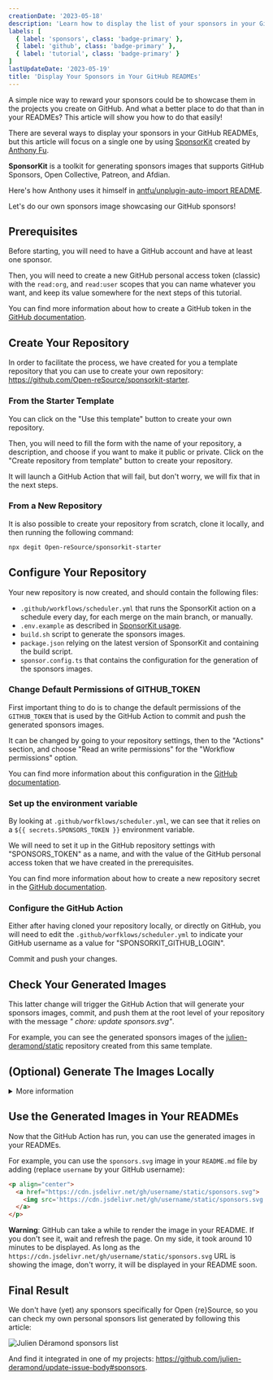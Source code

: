 ```yaml
---
creationDate: '2023-05-18'
description: 'Learn how to display the list of your sponsors in your GitHub READMEs thanks to SponsorKit and GitHub Actions.'
labels: [
  { label: 'sponsors', class: 'badge-primary' },
  { label: 'github', class: 'badge-primary' },
  { label: 'tutorial', class: 'badge-primary' }
]
lastUpdateDate: '2023-05-19'
title: 'Display Your Sponsors in Your GitHub READMEs'
---
```



<p class="lead">A simple nice way to reward your sponsors could be to showcase them in the projects you create on GitHub. And what a better place to do that than in your READMEs? This article will show you how to do that easily!</p>

There are several ways to display your sponsors in your GitHub READMEs, but this article will focus on a single one by using [SponsorKit](https://github.com/antfu/sponsorkit) created by [Anthony Fu](https://github.com/antfu).

<ProjectThumbnail env="antfu" repo="sponsorkit" img="11247099" description="💖 Toolkit for generating sponsors images 😄" />

**SponsorKit** is a toolkit for generating sponsors images that supports GitHub Sponsors, Open Collective, Patreon, and Afdian.

Here's how Anthony uses it himself in [antfu/unplugin-auto-import README](https://github.com/antfu/unplugin-auto-import#sponsors).

Let's do our own sponsors image showcasing our GitHub sponsors!

## Prerequisites

Before starting, you will need to have a GitHub account and have at least one sponsor.

Then, you will need to create a new GitHub personal access token (classic) with the `read:org`, and `read:user` scopes that you can name whatever you want, and keep its value somewhere for the next steps of this tutorial.

You can find more information about how to create a GitHub token in the [GitHub documentation](https://docs.github.com/en/github/authenticating-to-github/keeping-your-account-and-data-secure/creating-a-personal-access-token).

## Create Your Repository

In order to facilitate the process, we have created for you a template repository that you can use to create your own repository: https://github.com/Open-reSource/sponsorkit-starter.

<ProjectThumbnail env="Open-reSource" repo="sponsorkit-starter" img="129324099" description="Starter template for SponsorKit" />

### From the Starter Template

You can click on the "Use this template" button to create your own repository.

Then, you will need to fill the form with the name of your repository, a description, and choose if you want to make it public or private. Click on the "Create repository from template" button to create your repository.

It will launch a GitHub Action that will fail, but don't worry, we will fix that in the next steps.

### From a New Repository

It is also possible to create your repository from scratch, clone it locally, and then running the following command:

```sh
npx degit Open-reSource/sponsorkit-starter
```

## Configure Your Repository

Your new repository is now created, and should contain the following files:

* `.github/workflows/scheduler.yml` that runs the SponsorKit action on a schedule every day, for each merge on the main branch, or manually.
* `.env.example` as described in [SponsorKit usage](https://github.com/antfu/sponsorkit/#usage).
* `build.sh` script to generate the sponsors images.
* `package.json` relying on the latest version of SponsorKit and containing the build script.
* `sponsor.config.ts` that contains the configuration for the generation of the sponsors images.

### Change Default Permissions of GITHUB_TOKEN

First important thing to do is to change the default permissions of the `GITHUB_TOKEN` that is used by the GitHub Action to commit and push the generated sponsors images.

It can be changed by going to your repository settings, then to the "Actions" section, and choose "Read an write permissions" for the "Workflow permissions" option.

You can find more information about this configuration in the [GitHub documentation](https://docs.github.com/en/repositories/managing-your-repositorys-settings-and-features/enabling-features-for-your-repository/managing-github-actions-settings-for-a-repository#configuring-the-default-github_token-permissions).

### Set up the environment variable

By looking at `.github/worfklows/scheduler.yml`, we can see that it relies on a `${{ secrets.SPONSORS_TOKEN }}` environment variable.

We will need to set it up in the GitHub repository settings with "SPONSORS_TOKEN" as a name, and with the value of the GitHub personal access token that we have created in the prerequisites.

You can find more information about how to create a new repository secret in the [GitHub documentation](https://docs.github.com/en/actions/reference/encrypted-secrets#creating-encrypted-secrets-for-a-repository).

### Configure the GitHub Action

Either after having cloned your repository locally, or directly on GitHub, you will need to edit the `.github/worfklows/scheduler.yml` to indicate your GitHub username as a value for "SPONSORKIT_GITHUB_LOGIN".

Commit and push your changes.

## Check Your Generated Images

This latter change will trigger the GitHub Action that will generate your sponsors images, commit, and push them at the root level of your repository with the message _" chore: update sponsors.svg"_.

For example, you can see the generated sponsors images of the [julien-deramond/static](https://github.com/julien-deramond/static) repository created from this same template.

## (Optional) Generate The Images Locally
<details>
<summary>More information</summary>

It might be useful to know, even if rarely useful, it is also possible to run it locally.

You will need to install the dependencies by running `npm i` in your terminal.

Then, copy `.env.example` to `.env` still at the root level of your repository with the following content:

```
; GitHub provider.
; Token requires the `read:user` and `read:org` scopes.
SPONSORKIT_GITHUB_TOKEN=ghp_xxxxxxxxxxxxxxxxxxxxxxxxxxxx
SPONSORKIT_GITHUB_LOGIN=username
```

* `SPONSORKIT_GITHUB_TOKEN` is the GitHub token you created earlier.
* `SPONSORKIT_GITHUB_LOGIN` is your GitHub username.


The final step is to run `npm run build` in your terminal to generate the static files:

```sh
ju ߷ ~/j/static ➤ (main) npm run build                                                                                                                                                          	(0.060674 hrs)
                                                                                                                                                                                                  	17:48:16
SponsorKit v0.8.3

✔ Loaded from cache ./.cache.json                                                                                                                                                                 	17:48:16
✔ Wrote to ./sponsors.json                                                                                                                                                                        	17:48:16
ℹ Composing SVG...                                                                                                                                                                                	17:48:16
✔ Wrote to ./sponsors.svg                                                                                                                                                                         	17:48:16
✔ Wrote to ./sponsors.png                                                                                                                                                                         	17:48:16
                                                                                                                                                                                                  	17:48:17
SponsorKit v0.8.3

✔ Loaded from cache ./.cache.json                                                                                                                                                                 	17:48:17
✔ Wrote to ./sponsors.wide.json                                                                                                                                                                   	17:48:17
ℹ Composing SVG...                                                                                                                                                                                	17:48:17
✔ Wrote to ./sponsors.wide.svg                                                                                                                                                                    	17:48:17
✔ Wrote to ./sponsors.wide.png                                                                                                                                                                    	17:48:17
                                                                                                                                                                                                  	17:48:17
SponsorKit v0.8.3

✔ Loaded from cache ./.cache.json                                                                                                                                                                 	17:48:17
✔ Wrote to ./sponsors.part1.json                                                                                                                                                                  	17:48:17
ℹ Composing SVG...                                                                                                                                                                                	17:48:17
✔ Wrote to ./sponsors.part1.svg                                                                                                                                                                   	17:48:17
✔ Wrote to ./sponsors.part1.png                                                                                                                                                                   	17:48:18
                                                                                                                                                                                                  	17:48:18
SponsorKit v0.8.3

✔ Loaded from cache ./.cache.json                                                                                                                                                                 	17:48:18
✔ Wrote to ./sponsors.part2.json                                                                                                                                                                  	17:48:18
ℹ Composing SVG...                                                                                                                                                                                	17:48:18
✔ Wrote to ./sponsors.part2.svg                                                                                                                                                                   	17:48:18
✔ Wrote to ./sponsors.part2.png
```

All the images are now generated at the root level of your repository. You can check them out in your file explorer.

**Warning**: Once it's done, please don't forget to remove at some point your GitHub token from the `.env` file for security reasons. You won't probably never re-run it from your local machine.
</details>

## Use the Generated Images in Your READMEs

Now that the GitHub Action has run, you can use the generated images in your READMEs.

For example, you can use the `sponsors.svg` image in your `README.md` file by adding (replace `username` by your GitHub username):

```html
<p align="center">
  <a href="https://cdn.jsdelivr.net/gh/username/static/sponsors.svg">
	<img src='https://cdn.jsdelivr.net/gh/username/static/sponsors.svg'/>
  </a>
</p>
```

**Warning**: GitHub can take a while to render the image in your README. If you don't see it, wait and refresh the page. On my side, it took around 10 minutes to be displayed. As long as the `https://cdn.jsdelivr.net/gh/username/static/sponsors.svg` URL is showing the image, don't worry, it will be displayed in your README soon.

## Final Result

We don't have (yet) any sponsors specifically for Open &lcub;re&rcub;Source, so you can check my own personal sponsors list generated by following this article:

<img src="https://cdn.jsdelivr.net/gh/julien-deramond/static/sponsors.svg" alt="Julien Déramond sponsors list" />

And find it integrated in one of my projects: https://github.com/julien-deramond/update-issue-body#sponsors.
